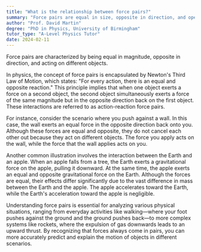 ```yaml
---
title: "What is the relationship between force pairs?"
summary: "Force pairs are equal in size, opposite in direction, and operate on separate objects, illustrating Newton's third law of motion."
author: "Prof. David Martin"
degree: "PhD in Physics, University of Birmingham"
tutor_type: "A-Level Physics Tutor"
date: 2024-02-11
---
```


Force pairs are characterized by being equal in magnitude, opposite in direction, and acting on different objects.

In physics, the concept of force pairs is encapsulated by Newton's Third Law of Motion, which states: "For every action, there is an equal and opposite reaction." This principle implies that when one object exerts a force on a second object, the second object simultaneously exerts a force of the same magnitude but in the opposite direction back on the first object. These interactions are referred to as action-reaction force pairs.

For instance, consider the scenario where you push against a wall. In this case, the wall exerts an equal force in the opposite direction back onto you. Although these forces are equal and opposite, they do not cancel each other out because they act on different objects. The force you apply acts on the wall, while the force that the wall applies acts on you.

Another common illustration involves the interaction between the Earth and an apple. When an apple falls from a tree, the Earth exerts a gravitational force on the apple, pulling it downward. At the same time, the apple exerts an equal and opposite gravitational force on the Earth. Although the forces are equal, their effects differ significantly due to the vast difference in mass between the Earth and the apple. The apple accelerates toward the Earth, while the Earth's acceleration toward the apple is negligible.

Understanding force pairs is essential for analyzing various physical situations, ranging from everyday activities like walking—where your foot pushes against the ground and the ground pushes back—to more complex systems like rockets, where the expulsion of gas downwards leads to an upward thrust. By recognizing that forces always come in pairs, you can more accurately predict and explain the motion of objects in different scenarios.
    